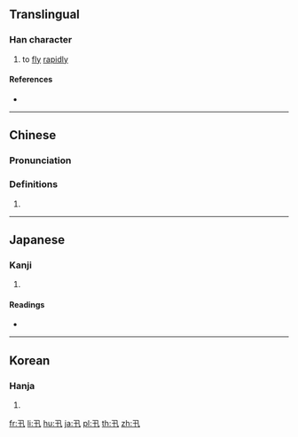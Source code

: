 {{character info/new}}
==Translingual==
{{Han etyl}}

===Han character===
{{Han char|rn=24|rad=十|as=01|sn=3|four=|canj=NJ|ids=⿹⺄十}}

# to [[fly]] [[rapid]]ly

====References====
* {{Han ref|kx=0155.180|dkj=02696|dj=0351.010|hdz=10050.030|uh=5342|ud=21314}}

----

==Chinese==
{{zh-forms}}

===Pronunciation===
{{zh-pron
|m=xùn
|c=seon3
|mc=y
|oc=y
|ma=
|cat=v
}}

===Definitions===
# {{rfdef|lang=zh}}

----

==Japanese==

===Kanji===
{{ja-kanji|grade=|rs=十01}}

# {{defn|lang=ja|sort=十01}}

====Readings====
* {{ja-readings|on=[[しん]] (shin)|kun=[[とぶ]] (tobu)}}

----

==Korean==

===Hanja===
{{ko-hanja|hangeul=신|rv=sin|mr=sin}}

# {{defn|lang=ko|sort=十01}}

[[fr:卂]]
[[li:卂]]
[[hu:卂]]
[[ja:卂]]
[[pl:卂]]
[[th:卂]]
[[zh:卂]]